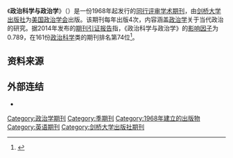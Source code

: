 {{Infobox journal
| title = 政治科学与政治学<br/>{{lang|en|''PS: Political Science & Politics''}}
| cover =
| discipline = [[政治科学|政治科学]]
| language     = [[英文|英文]]
| abbreviation = PS Political Sci. Politics
| formernames = 
| publisher = [[剑桥大学出版社|剑桥大学出版社]]
| country = 
| editor = Phillip Ardoin, Paul Gronke
| frequency = [[季刊|季刊]]
| history = 1968年至今
| impact = 0.789
| impact-year = 2014
| openaccess =
| website = https://www.cambridge.org/core/journals/ps-political-science-and-politics
| ISSN = 1049-0965
| JSTOR = 10490965
}}

《'''政治科学与政治学'''》（{{lang|en|''PS: Political Science & Politics''}}）是一份1968年起发行的[[同行评审|同行评审]][[学术期刊|学术期刊]]，由[[剑桥大学出版社|剑桥大学出版社]]为[[美国政治学会|美国政治学会]]出版。该期刊每年出版4次，内容涵盖[[政治学|政治学]]关于当代政治的研究。据2014年发布的[[期刊引证报告|期刊引证报告]]指，《政治科学与政治学》的[[影响因子|影响因子]]为0.789，在161份[[政治科学|政治科学]]类的期刊排名第74位<ref name=WoS>{{cite book |year=2015 |chapter=Journals Ranked by Impact: Political Science |title=2014 Journal Citation Reports |publisher=Thomson Reuters |edition=Social Sciences |series=Web of Science}}</ref>。

== 资料来源 ==
{{reflist}}

== 外部连结 ==
* {{Official|1=https://www.cambridge.org/core/journals/ps-political-science-and-politics}}

[[Category:政治学期刊|Category:政治学期刊]]
[[Category:季期刊|Category:季期刊]]
[[Category:1968年建立的出版物|Category:1968年建立的出版物]]
[[Category:英语期刊|Category:英语期刊]]
[[Category:剑桥大学出版社期刊|Category:剑桥大学出版社期刊]]
{{Academic-journal-stub}}